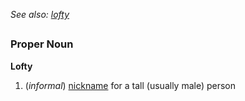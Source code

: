 ''See also: [[lofty]]''
=={{en}}==
===Proper Noun===
'''Lofty'''

#(''informal'') [[nickname]] for a tall (usually male) person